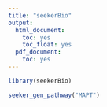 ```yaml
---
title: "seekerBio"
output:
  html_document:
    toc: yes
    toc_float: yes
  pdf_document:
    toc: yes
---
```


```r
library(seekerBio)
```

```r
seeker_gen_pathway("MAPT")
```


